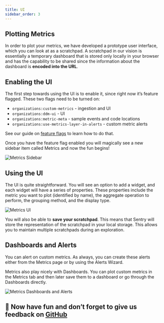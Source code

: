 ```yaml
---
title: UI
sidebar_order: 3
---
```


## Plotting Metrics

In order to plot your metrics, we have developed a prototype user interface, which you can look at as a scratchpad. A scratchpad in our vision is essentially a temporary dashboard that is stored only locally in your browser and has the capability to be shared since the information about the dashboard is **encoded into the URL**.

## Enabling the UI

The first step towards using the UI is to enable it, since right now it’s feature flagged. 
These two flags need to be turned on:

- `organizations:custom-metrics` - ingestion and UI
- `organizations:ddm-ui` - UI
- `organizations:metric-meta` - sample events and code locations
- `organizations:use-metrics-layer-in-alerts` - custom metric alerts


See our guide on [feature flags](/feature-flags/) to learn how to do that.

Once you have the feature flag enabled you will magically see a new sidebar item called Metrics and now the fun begins!

![Metrics Sidebar](/images/sidebar.png)

## Using the UI

The UI is quite straightforward. You will see an option to add a widget, and each widget will have a series of properties. These properties include the metric you want to plot (identified by name), the aggregate operation to perform, the grouping method, and the display type.

![Metrics UI](/images/ddm.png)

You will also be able to **save your scratchpad**. This means that Sentry will store the representation of the scratchpad in your local storage. This allows you to maintain multiple scratchpads during an exploration.

## Dashboards and Alerts

You can alert on custom metrics. As always, you can create these alerts either from the Metrics page or by using the Alerts Wizard.

Metrics also play nicely with Dashboards. You can plot custom metrics in the Metrics tab and then later save them to a dashboard or go through the Dashboards directly.

![Metrics Dashboards and Alerts](/images/ddm-dashboards-alers.png)



## 🙏 Now have fun and don’t forget to give us feedback on [GitHub](https://github.com/getsentry/sentry/discussions/58584)
